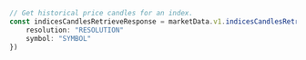 ```typescript index.ts
// Get historical price candles for an index.
const indicesCandlesRetrieveResponse = marketData.v1.indicesCandlesRetrieve({
    resolution: "RESOLUTION"
    symbol: "SYMBOL"
})
```